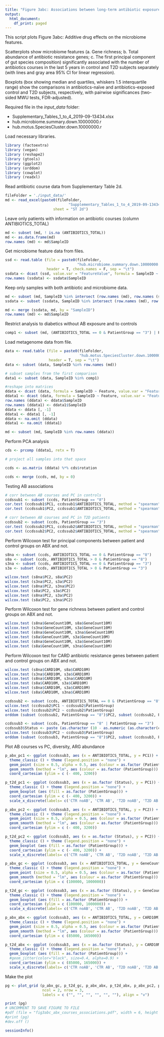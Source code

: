 ```yaml
---
title: "Figure 3abc: Associations between long-term antibiotic exposure and microbiome"
output:
  html_document:
    df_print: paged
---
```


This script plots Figure 3abc: Additive drug effects on the microbiome features.

Scatterplots show microbiome features (a. Gene richness; b. Total abundance of antibiotic resistance genes; c. The first principal component of gut species composition) significantly associated with the number of antibiotics courses in the last 5 years in control and T2D subjects separately (with lines and gray area 95% CI for linear regression). 

Boxplots (box showing median and quartiles, whiskers 1.5 interquartile range) show the comparisons in antibiotics-naïve and antibiotics-exposed control and T2D subjects, respectively, with pairwise significances (two-sided MWU tests, FDR-adjusted).

Required file in the _input_data_ folder:

- Supplementary_Tables_1_to_4_2019-09-13434.xlsx
- hub.microbiome.summary.down.10000000.r
- hub.motus.SpeciesCluster.down.10000000.r


Load necessary libraries. 
```r
library (factoextra)
library (vegan)
library (reshape2)
library (gtools)
library (ggplot2)
library (orddom)
library (cowplot)
library (readxl)
```

Read antibiotic course data from Supplementary Table 2d. 
```r
fileFolder = './input_data/'
md <- read_excel(paste0(fileFolder,
                             "Supplementary_Tables_1_to_4_2019-09-13434.xlsx"), 
                      sheet = "ST 2d")
```

Leave only patients with information on antibiotic courses (column ANTIBIOTICS_TOTAL)
```r
md <- subset (md, ! is.na (ANTIBIOTICS_TOTAL))
md <- as.data.frame(md)
row.names (md) <- md$SampleID
```

Get microbiome feature data from files.
```r
ssd <- read.table (file = paste0(fileFolder,
                                 "hub.microbiome.summary.down.10000000.r"),
                   header = T, check.names = F, sep = "\t")
ssdata <- dcast (ssd, value.var = "FeatureValue", formula = SampleID ~ Feature)
row.names (ssdata) <- ssdata$SampleID
```

Keep only samples with both antibiotic and microbiome data.
```r
md <- subset (md, SampleID %in% intersect (row.names (md), row.names (ssdata)))
ssdata <- subset (ssdata, SampleID %in% intersect (row.names (md), row.names (ssdata)))

md <- merge (ssdata, md, by = "SampleID")
row.names (md) <- md$SampleID

```

Restrict analysis to diabetics without AB exposure and to controls

```r
comp1 <- subset (md, (ANTIBIOTICS_TOTAL == 0 & PatientGroup == "3") | PatientGroup == "8")$SampleID

```

Load metagenome data from file. 

```r
data <- read.table (file = paste0(fileFolder, 
                                  "hub.motus.SpeciesCluster.down.10000000.r"),
                    header = T, sep = "\t")
data <- subset (data, SampleID %in% row.names (md))

# subset samples from the first comparison
data1 <- subset (data, SampleID %in% comp1)

#reshape into matrices
ddata <- dcast (data, formula = SampleID ~ Feature, value.var = "FeatureValue")
ddata1 <- dcast (data, formula = SampleID ~ Feature, value.var = "FeatureValue")
row.names (ddata) <- ddata$SampleID
row.names (ddata1) <- ddata1$SampleID
ddata <- ddata [, -1]
ddata1 <- ddata1 [, -1]
ddata <- na.omit (ddata)
ddata1 <- na.omit (ddata1)

md <- subset (md, SampleID %in% row.names (ddata))

```

Perform PCA analysis

```r
cds <- prcomp (ddata1, retx = T)

# project all samples into that space

ccds <- as.matrix (ddata) %*% cds$rotation

ccds <- merge (ccds, md, by = 0)
```

Testing AB associations

```r
# corr between AB courses and PC in controls
ccdssub1 <- subset (ccds, PatientGroup == "8")
cor.test (ccdssub1$PC1, ccdssub1$ANTIBIOTICS_TOTAL, method = "spearman")
cor.test (ccdssub1$PC2, ccdssub1$ANTIBIOTICS_TOTAL, method = "spearman")

# corr between AB courses and PC in T2D patients
ccdssub2 <- subset (ccds, PatientGroup == "3")
cor.test (ccdssub2$PC1, ccdssub2$ANTIBIOTICS_TOTAL, method = "spearman")
cor.test (ccdssub2$PC2, ccdssub2$ANTIBIOTICS_TOTAL, method = "spearman")
```

Perform Wilcoxon test for principal components between patient and control groups on ABX and not. 
```r
s8na <- subset (ccds, ANTIBIOTICS_TOTAL == 0 & PatientGroup == "8")
s8a <- subset (ccds, ANTIBIOTICS_TOTAL > 0 & PatientGroup == "8")
s3na <- subset (ccds, ANTIBIOTICS_TOTAL == 0 & PatientGroup == "3")
s3a <- subset (ccds, ANTIBIOTICS_TOTAL > 0 & PatientGroup == "3")

wilcox.test (s8na$PC2, s8a$PC2)
wilcox.test (s3na$PC2, s3a$PC2)
wilcox.test (s8na$PC2, s3na$PC2)
wilcox.test (s8a$PC2, s3a$PC2)
wilcox.test (s8na$PC2, s3a$PC2)
wilcox.test (s8a$PC2, s3na$PC2)
```

Perform Wilcoxon test for gene richness between patient and control groups on ABX and not. 
```r
wilcox.test (s8na$GeneCount10M, s8a$GeneCount10M)
wilcox.test (s3na$GeneCount10M, s3a$GeneCount10M)
wilcox.test (s8na$GeneCount10M, s3na$GeneCount10M)
wilcox.test (s8a$GeneCount10M, s3a$GeneCount10M)
wilcox.test (s8na$GeneCount10M, s3a$GeneCount10M)
wilcox.test (s8a$GeneCount10M, s3na$GeneCount10M)
```

Perform Wilcoxon test for CARD antibiotic resistance genes between patient and control groups on ABX and not. 
```r
wilcox.test (s8na$CARD10M, s8a$CARD10M)
wilcox.test (s3na$CARD10M, s3a$CARD10M)
wilcox.test (s8na$CARD10M, s3na$CARD10M)
wilcox.test (s8a$CARD10M, s3a$CARD10M)
wilcox.test (s8na$CARD10M, s3a$CARD10M)
wilcox.test (s8a$CARD10M, s3na$CARD10M)
```

```r
ccdssub2 <- subset (ccds, ANTIBIOTICS_TOTAL == 0 & (PatientGroup == "8" | PatientGroup == "3"))
wilcox.test (ccdssub2$PC1 ~ ccdssub2$PatientGroup)
wilcox.test (ccdssub2$PC2 ~ ccdssub2$PatientGroup)
orddom (subset (ccdssub2, PatientGroup == "8")$PC2, subset (ccdssub2, PatientGroup == "3")$PC2) [13]

ccdssub3 <- subset (ccds, PatientGroup == "8" | PatientGroup == "3")
ccdssub3$Status <- paste (as.character (10 - as.numeric (as.character(ccdssub3$PatientGroup))), as.numeric (ccdssub3$ANTIBIOTICS_TOTAL > 0))
wilcox.test (ccdssub3$PC2 ~ ccdssub3$PatientGroup)
orddom (subset (ccdssub3, PatientGroup == "8")$PC2, subset (ccdssub3, PatientGroup == "3")$PC2) [13]
```

Plot AB courses vs PC, diversity, ARG abundance
```r
p_abx_pc1 <- ggplot (ccdssub3, aes (x = ANTIBIOTICS_TOTAL, y = PC1)) + 
  theme_classic () + theme (legend.position = "none") + 
  geom_point (size = 0.5, alpha = 0.5, aes (colour = as.factor (PatientGroup))) + 
  geom_smooth (method = "lm", aes (colour = as.factor (PatientGroup))) + 
  coord_cartesian (ylim = c (- 400, 3200)) 

p_t2d_pc1 <- ggplot (ccdssub3, aes (x = as.factor (Status), y = PC1)) + 
  theme_classic () + theme (legend.position = "none") + 
  geom_boxplot (aes (fill = as.factor (PatientGroup))) + 
  coord_cartesian (ylim = c (- 400, 3200)) + 
  scale_x_discrete(labels= c('CTR noAB', 'CTR AB', 'T2D noAB', 'T2D AB'))

p_abx_pc2 <- ggplot (ccdssub3, aes (x = ANTIBIOTICS_TOTAL, y = PC2)) + 
  theme_classic () + theme (legend.position = "none") + 
  geom_point (size = 0.5, alpha = 0.5, aes (colour = as.factor (PatientGroup))) + 
  geom_smooth (method = "lm", aes (colour = as.factor (PatientGroup))) + 
  coord_cartesian (ylim = c (- 400, 3200))

p_t2d_pc2 <- ggplot (ccdssub3, aes (x = as.factor (Status), y = PC2)) + 
  theme_classic () + theme (legend.position = "none") + 
  geom_boxplot (aes (fill = as.factor (PatientGroup))) + 
  coord_cartesian (ylim = c (- 400, 3200)) + 
  scale_x_discrete(labels= c('CTR noAB', 'CTR AB', 'T2D noAB', 'T2D AB'))

p_abx_gc <- ggplot (ccdssub3, aes (x = ANTIBIOTICS_TOTAL, y = GeneCount10M)) + 
  theme_classic () + theme (legend.position = "none") + 
  geom_point (size = 0.5, alpha = 0.5, aes (colour = as.factor (PatientGroup))) + 
  geom_smooth (method = "lm", aes (colour = as.factor (PatientGroup))) + 
  coord_cartesian (ylim = c (100000, 1000000))

p_t2d_gc <- ggplot (ccdssub3, aes (x = as.factor (Status), y = GeneCount10M)) + 
  theme_classic () + theme (legend.position = "none") + 
  geom_boxplot (aes (fill = as.factor (PatientGroup))) + 
  coord_cartesian (ylim = c (100000, 1000000)) + 
  scale_x_discrete(labels= c('CTR noAB', 'CTR AB', 'T2D noAB', 'T2D AB'))

p_abx_abx <- ggplot (ccdssub3, aes (x = ANTIBIOTICS_TOTAL, y = CARD10M)) + 
  theme_classic () + theme (legend.position = "none") + 
  geom_point (size = 0.5, alpha = 0.5, aes (colour = as.factor (PatientGroup))) + 
  geom_smooth (method = "lm", aes (colour = as.factor (PatientGroup))) + 
  coord_cartesian (ylim = c (85000, 165000)) 

p_t2d_abx <- ggplot (ccdssub3, aes (x = as.factor (Status), y = CARD10M)) + 
  theme_classic () + theme (legend.position = "none") + 
  geom_boxplot (aes (fill = as.factor (PatientGroup))) + 
  #geom_jitter(color="black", size=0.4, alpha=0.9) +
  coord_cartesian (ylim = c (85000, 165000)) + 
  scale_x_discrete(labels= c('CTR noAB', 'CTR AB', 'T2D noAB', 'T2D AB'))
```

Make the plot

```r
pg <- plot_grid (p_abx_gc, p_t2d_gc, p_abx_abx, p_t2d_abx, p_abx_pc2, p_t2d_pc2,
                 ncol = 2, nrow = 3, 
                 labels = c ("", "", "", "", "", ""), align = "v")

print (pg)
# UNCOMMENT TO SAVE FIGURE TO FILE
#pdf (file = "fig3abc_abx_courses_associations.pdf", width = 6, height = 10)
#print (pg)
#dev.off ()
```


```r
sessionInfo()
```






